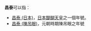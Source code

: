 '''昌泰'''可以指：
* [[昌泰_(日本)|昌泰 (日本)]]，[[日本|日本]][[醍醐天皇|醍醐天皇]]之一個年號。
* [[陳吊眼#年号|昌泰 (陳吊眼)]]，元朝時期陳吊眼之年號
{{disambig|cat=年号消歧义}}